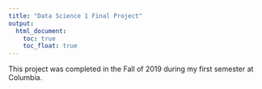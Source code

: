 ```yaml
---
title: "Data Science 1 Final Project"
output: 
  html_document:
    toc: true
    toc_float: true
---
```


This project was completed in the Fall of 2019 during my first semester at Columbia. 

